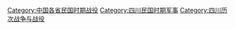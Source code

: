 [[Category:中国各省民国时期战役|Category:中国各省民国时期战役]]
[[Category:四川民国时期军事|Category:四川民国时期军事]]
[[Category:四川历次战争与战役|Category:四川历次战争与战役]]